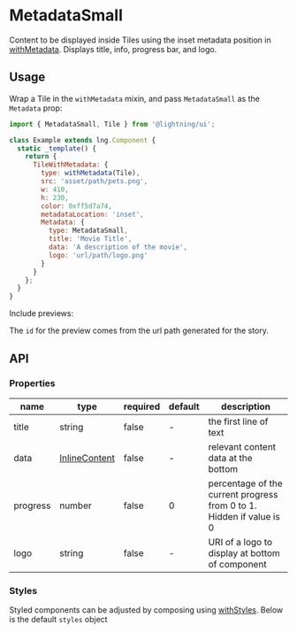 
# MetadataSmall

Content to be displayed inside Tiles using the inset metadata position in [withMetadata](?path=/docs/patterns-withmetadata--basic). Displays title, info, progress bar, and logo.

## Usage

Wrap a Tile in the `withMetadata` mixin, and pass `MetadataSmall` as the `Metadata` prop:

```js
import { MetadataSmall, Tile } from '@lightning/ui';

class Example extends lng.Component {
  static _template() {
    return {
      TileWithMetadata: {
        type: withMetadata(Tile),
        src: 'asset/path/pets.png',
        w: 410,
        h: 230,
        color: 0xff5d7a74,
        metadataLocation: 'inset',
        Metadata: {
          type: MetadataSmall,
          title: 'Movie Title',
          data: 'A description of the movie',
          logo: 'url/path/logo.png'
        }
      }
    };
  }
}
```

Include previews:

<Canvas>
  <Story id="patterns-withmetadata--inset-metadata" />
</Canvas>

The `id` for the preview comes from the url path generated for the story.

## API

### Properties

| name     | type                                                     | required | default | description                                                          |
| -------- | -------------------------------------------------------- | -------- | ------- | -------------------------------------------------------------------- |
| title    | string                                                   | false    | -       | the first line of text                                               |
| data     | [InlineContent](?path=/docs/layout-inlinecontent--basic) | false    | -       | relevant content data at the bottom                                  |
| progress | number                                                   | false    | 0       | percentage of the current progress from 0 to 1. Hidden if value is 0 |
| logo     | string                                                   | false    | -       | URI of a logo to display at bottom of component                      |

### Styles

Styled components can be adjusted by composing using [withStyles](?path=/docs/mixins-withstyles--basic). Below is the default `styles` object

<Theme theme={MetadataSmall.styles} />
